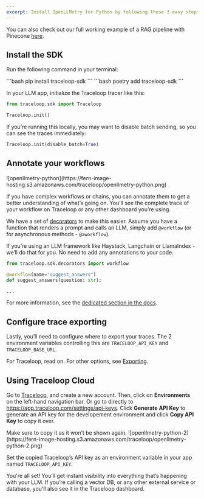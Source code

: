```yaml
---
excerpt: Install OpenLLMetry for Python by following these 3 easy steps and get instant monitoring.
---
```


You can also check out our full working example of a RAG pipeline with Pinecone [here](https://github.com/traceloop/pinecone-demo).

## Install the SDK

Run the following command in your terminal:

<CodeBlocks>
    <CodeBlock title="pip">
    ```bash
    pip install traceloop-sdk
    ```
    </CodeBlock>
    <CodeBlock title="poetry">
    ```bash
    poetry add traceloop-sdk
    ```
    </CodeBlock>
</CodeBlocks>

In your LLM app, initialize the Traceloop tracer like this:

```python
from traceloop.sdk import Traceloop

Traceloop.init()
```

If you’re running this locally, you may want to disable batch sending, so you can see the traces immediately:

```python
Traceloop.init(disable_batch=True)
```

## Annotate your workflows

<Frame>
![openllmetry-python](https://fern-image-hosting.s3.amazonaws.com/traceloop/openllmetry-python.png)
</Frame>

If you have complex workflows or chains, you can annotate them to get a better understanding of what’s going on. You’ll see the complete trace of your workflow on Traceloop or any other dashboard you’re using.

We have a set of [decorators](/docs/openllmetry/tracing/workflows-tasks-agents-and-tools) to make this easier. Assume you have a function that renders a prompt and calls an LLM, simply add `@workflow` (or for asynchronous methods - `@aworkflow`).

<Callout intent="info">
If you’re using an LLM framework like Haystack, Langchain or LlamaIndex - we’ll do that for you. No need to add any annotations to your code.
</Callout>

```python
from traceloop.sdk.decorators import workflow

@workflow(name="suggest_answers")
def suggest_answers(question: str):

...
```

For more information, see the [dedicated section in the docs](/docs/openllmetry/tracing/workflows-tasks-agents-and-tools).

## Configure trace exporting

Lastly, you’ll need to configure where to export your traces. The 2 environment variables controlling this are `TRACELOOP_API_KEY` and `TRACELOOP_BASE_URL`.

For Traceloop, read on. For other options, see [Exporting](/docs/openllmetry/integrations/overview).


## Using Traceloop Cloud

Go to [Traceloop](https://app.traceloop.com/), and create a new account. Then, click on **Environments** on the left-hand navigation bar. Or go to directly to https://app.traceloop.com/settings/api-keys. Click **Generate API Key** to generate an API key for the developement environment and click **Copy API Key** to copy it over.

<Callout intent="warn">
Make sure to copy it as it won’t be shown again.
</Callout>

<Frame>
![openllmetry-python-2](https://fern-image-hosting.s3.amazonaws.com/traceloop/openllmetry-python-2.png)
</Frame>

Set the copied Traceloop’s API key as an environment variable in your app named `TRACELOOP_API_KEY`.

You're all set! You’ll get instant visibility into everything that’s happening with your LLM. If you’re calling a vector DB, or any other external service or database, you’ll also see it in the Traceloop dashboard.